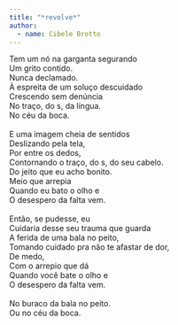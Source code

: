 ```yaml
---
title: "*revolve*"
author: 
  - name: Cibele Brotto
---
```


| Tem um nó na garganta segurando
| Um grito contido.
| Nunca declamado.
| À espreita de um soluço descuidado
| Crescendo sem denúncia 
| No traço, do s, da língua.
| No céu da boca.
| 
| E uma imagem cheia de sentidos
| Deslizando pela tela,
| Por entre os dedos,
| Contornando o traço, do s, do seu cabelo.
| Do jeito que eu acho bonito.
| Meio que arrepia 
| Quando eu bato o olho e
| O desespero da falta vem.
| 
| Então, se pudesse, eu
| Cuidaria desse seu trauma que guarda
| A ferida de uma bala no peito,
| Tomando cuidado pra não te afastar de dor, 
| De medo,
| Com o arrepio que dá
| Quando você bate o olho e 
| O desespero da falta vem.
| 
| No buraco da bala no peito.
| Ou no céu da boca.
